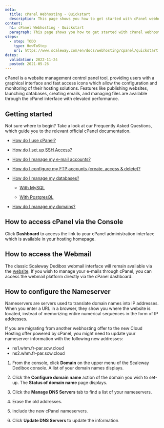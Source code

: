 ```yaml
---
meta:
  title: cPanel Webhosting - Quickstart
  description: This page shows you how to get started with cPanel webhosting.
content:
  h1: cPanel Webhosting - Quickstart
  paragraph: This page shows you how to get started with cPanel webhosting.
steps:
  - step: TODO
    type: HowToStep
    url: https://www.scaleway.com/en/docs/webhosting/cpanel/quickstart
dates:
  validation: 2022-11-24
  posted: 2021-05-26
---
```

cPanel is a website management control panel tool, providing users with a graphical interface and fast access icons which allow the configuration and monitoring of their hosting solutions. Features like publishing websites, launching databases, creating emails, and managing files are available through the cPanel interface with elevated performance.

## Getting started

Not sure where to begin? Take a look at our Frequently Asked Questions, which guide you to the relevant official cPanel documentation.

* [How do I use cPanel?](https://docs.cpanel.net/cpanel/the-cpanel-interface/the-cpanel-interface/)

* [How do I set up SSH Access?](https://docs.cpanel.net/cpanel/security/ssh-access/)

* [How do I manage my e-mail accounts?](https://docs.cpanel.net/cpanel/email/email-accounts/#overview)

* [How do I configure my FTP accounts (create, access & delete)?](https://docs.cpanel.net/cpanel/files/ftp-accounts/)

* [How do I manage my databases?](https://docs.cpanel.net/cpanel/databases/)

    *  [With MySQL](https://docs.cpanel.net/cpanel/databases/mysql-databases/)

    *  [With PostgresQL](https://docs.cpanel.net/cpanel/databases/postgresql-databases/)

* [How do I manage my domains?](https://docs.cpanel.net/cpanel/domains/domains/)

## How to access cPanel via the Console 

Click **Dashboard** to access the link to your cPanel administration interface which is available in your hosting homepage.

<Lightbox src="scaleway_hosting1.webp" alt="" />
<Lightbox src="scaleway_hosting_2.webp" alt="" />
<Lightbox src="scaleway_dashboard_cpanel.webp" alt="" />

## How to access the Webmail 

The classic Scaleway Dedibox webmail interface will remain available via the [website](https://webmail.online.net). If you wish to manage your e-mails through cPanel, you can access the webmail platform directly via the cPanel dashboard.

## How to configure the Nameserver

Nameservers are servers used to translate domain names into IP addresses. When you enter a URL in a browser, they show you where the website is located, instead of memorizing entire numerical sequences in the form of IP addresses.

<Message type="important">

If you are migrating from another webhosting offer to the new Cloud Hosting offer powered by cPanel, you might need to update your nameserver information with the following new addresses:

* ns1.whm.fr-par.scw.cloud
* ns2.whm.fr-par.scw.cloud

</Message>

1. From the console, click **Domain** on the upper menu of the Scaleway Dedibox console. A list of your domain names displays. 

    <Lightbox src="scaleway_domain_cpanel1.webp" alt="" />

2. Click the **Configure domain name** action of the domain you wish to set-up. The **Status of domain name** page displays. 

    <Lightbox src="scaleway_list_of_domains.webp" alt="" />
    <Lightbox src="scaleway_status_of_domain_names.webp" alt="" />

3. Click the **Manage DNS Servers** tab to find a list of your nameservers. 
4. Erase the old addresses. 
5. Include the new cPanel nameservers.
6. Click **Update DNS Servers** to update the information.

